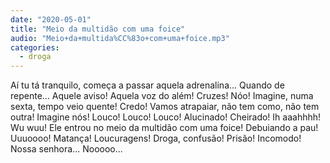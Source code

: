 ```yaml
---
date: "2020-05-01"
title: "Meio da multidão com uma foice"
audio: "Meio+da+multida%CC%83o+com+uma+foice.mp3"
categories:
  - droga
---
```


<Transcription>
Aí tu tá tranquilo, começa a passar aquela adrenalina... Quando de repente... Aquele aviso! Aquela voz do além! Cruzes! Nóo! Imagine, numa sexta, tempo veio quente! Credo! Vamos atrapaiar, não tem como, não tem outra! Imagine nós! Louco! Louco! Louco! Alucinado! Cheirado! Ih aaahhhh! Wu wuu! Ele entrou no meio da multidão com uma foice! Debuiando a pau! Uuuoooo! Matança! Loucuragens! Droga, confusão! Prisão! Incomodo! Nossa senhora... Nooooo...
</Transcription>

